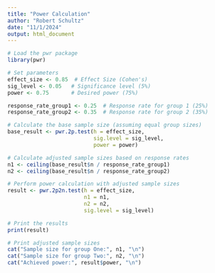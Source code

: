 ```yaml
---
title: "Power Calculation"
author: "Robert Schultz"
date: "11/1/2024"
output: html_document
---
```


```r
# Load the pwr package
library(pwr)
```

```r
# Set parameters
effect_size <- 0.85  # Effect Size (Cohen's)
sig_level <- 0.05   # Significance level (5%)
power <- 0.75       # Desired power (75%)

response_rate_group1 <- 0.25  # Response rate for group 1 (25%)
response_rate_group2 <- 0.35  # Response rate for group 2 (35%)
```

```r
# Calculate the base sample size (assuming equal group sizes)
base_result <- pwr.2p.test(h = effect_size, 
                           sig.level = sig_level, 
                           power = power)
```

```r
# Calculate adjusted sample sizes based on response rates
n1 <- ceiling(base_result$n / response_rate_group1)
n2 <- ceiling(base_result$n / response_rate_group2)
```

```r
# Perform power calculation with adjusted sample sizes
result <- pwr.2p2n.test(h = effect_size,
                        n1 = n1,
                        n2 = n2,
                        sig.level = sig_level)
```

```r
# Print the results
print(result)
```

```r
# Print adjusted sample sizes
cat("Sample size for group One:", n1, "\n")
cat("Sample size for group Two:", n2, "\n")
cat("Achieved power:", result$power, "\n")
```

